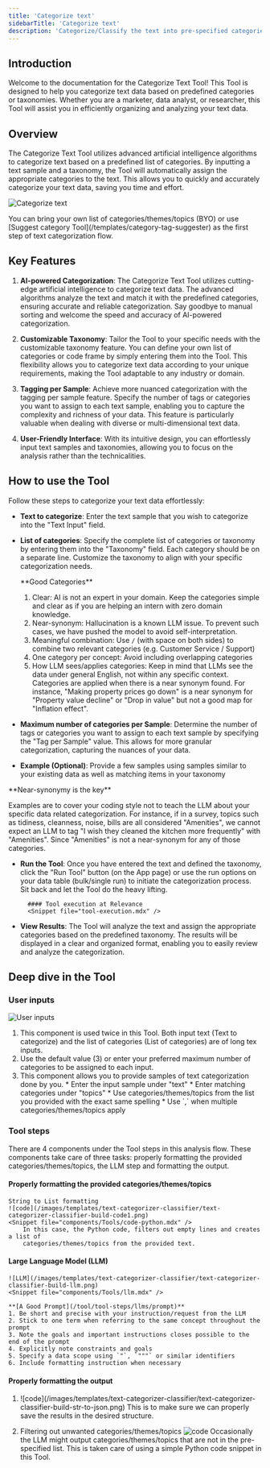 ```yaml
---
title: 'Categorize text'
sidebarTitle: 'Categorize text'
description: 'Categorize/Classify the text into pre-specified categories/classes'
---
```

## Introduction
Welcome to the documentation for the Categorize Text Tool!
This Tool is designed to help you categorize text data based on predefined categories or taxonomies. 
Whether you are a marketer, data analyst, or researcher, this Tool will assist you in efficiently organizing and analyzing your text data.

## Overview
The Categorize Text Tool utilizes advanced artificial intelligence algorithms to categorize text based on a predefined list of categories. 
By inputting a text sample and a taxonomy, the Tool will automatically assign the appropriate categories to the text. 
This allows you to quickly and accurately categorize your text data, saving you time and effort.

![Categorize text](/images/templates/text-categorizer-classifier/text-categorizer-classifier-answer.png)

<Tip>
You can bring your own list of categories/themes/topics (BYO) or use 
[Suggest category Tool](/templates/category-tag-suggester) as the first step of text categorization flow.
</Tip>

## Key Features
1. **AI-powered Categorization**:
The Categorize Text Tool utilizes cutting-edge artificial intelligence to categorize text data. 
The advanced algorithms analyze the text and match it with the predefined categories, ensuring accurate and reliable categorization. 
Say goodbye to manual sorting and welcome the speed and accuracy of AI-powered categorization.

2. **Customizable Taxonomy**:
Tailor the Tool to your specific needs with the customizable taxonomy feature. 
You can define your own list of categories or code frame by simply entering them into the Tool. 
This flexibility allows you to categorize text data according to your unique requirements, making the Tool adaptable to any industry or domain.

3. **Tagging per Sample**:
Achieve more nuanced categorization with the tagging per sample feature. 
Specify the number of tags or categories you want to assign to each text sample, enabling you to capture the complexity and richness of your data. 
This feature is particularly valuable when dealing with diverse or multi-dimensional text data.

4. **User-Friendly Interface**:
With its intuitive design, you can effortlessly input text samples and taxonomies, allowing you to focus on the analysis rather than the technicalities. 

## How to use the Tool
<Snippet file="how-to-use-a-tool.mdx" />

Follow these steps to categorize your text data effortlessly:

* **Text to categorize**: Enter the text sample that you wish to categorize into the "Text Input" field. 
* **List of categories**: Specify the complete list of categories or taxonomy by entering them into the "Taxonomy" field. 
Each category should be on a separate line. Customize the taxonomy to align with your specific categorization needs.

    <Tip>
    **Good Categories**

    1. Clear: AI is not an expert in your domain. Keep the categories simple and clear as if you are helping an intern with zero domain knowledge.
    2. Near-synonym: Hallucination is a known LLM issue. To prevent such cases, we have pushed the model to avoid self-interpretation.
    3. Meaningful combination: Use ` / ` (with space on both sides) to combine two relevant categories (e.g. Customer Service / Support)
    4. One category per concept: Avoid including overlapping categories
    5. How LLM sees/applies categories: Keep in mind that LLMs see the data under general English, not within any specific context. Categories are applied when 
    there is a near synonym found. For instance, "Making property prices go down" is a near synonym for "Property value decline" or "Drop in value" but not a 
    good map for  "Inflation effect".
    </Tip>

* **Maximum number of categories per Sample**: Determine the number of tags or categories you want to assign to each text sample by specifying the "Tag per Sample" value. 
This allows for more granular categorization, capturing the nuances of your data.
* **Example (Optional)**: Provide a few samples using samples similar to your existing data as well as matching items in your taxonomy

<Tip>
**Near-synonymy is the key**

Examples are to cover your coding style not to teach the LLM about your specific data related categorization.
For instance, if in a survey, topics such as tidiness, cleanness, noise, bills are all considered "Amenities",
we cannot expect an LLM to tag "I wish they cleaned the kitchen more frequently" with "Amenities". 
Since "Amenities" is not a near-synonym for any of those categories.
</Tip>

* **Run the Tool**: Once you have entered the text and defined the taxonomy, click the "Run Tool" button (on the App page) or use the run options 
on your data table (bulk/single run) to initiate the categorization process. Sit back and let the Tool do the heavy lifting.

        #### Tool execution at Relevance
        <Snippet file="tool-execution.mdx" />

* **View Results**: The Tool will analyze the text and assign the appropriate categories based on the predefined taxonomy. 
The results will be displayed in a clear and organized format, enabling you to easily review and analyze the categorization.
 

## Deep dive in the Tool

<Snippet file="components/tools/tool-components.mdx" />

### User inputs
![User inputs](/images/templates/text-categorizer-classifier/text-categorizer-classifier-build-input.png)

1. <Snippet file="components/inputs/long-text-input.mdx" />
    This component is used twice in this Tool. Both input text (Text to categorize) and 
    the list of categories (List of categories) are of long tex inputs.

2. <Snippet file="components/inputs/numeric-input.mdx" />
    Use the default value (3) or enter your preferred maximum number of categories to be assigned to each input.

3. <Snippet file="components/inputs/table.mdx" />
    This component allows you to provide samples of text categorization done by you.
    * Enter the input sample under "text"
    * Enter matching categories under "topics"
    * Use categories/themes/topics from the list you provided with the exact same spelling
    * Use `,` when multiple categories/themes/topics apply

### Tool steps
There are 4 components under the Tool steps in this analysis flow. These components take care of three
tasks: properly formatting the provided categories/themes/topics, the LLM step and formatting the output.

#### Properly formatting the provided categories/themes/topics
    String to List formatting
    ![code](/images/templates/text-categorizer-classifier/text-categorizer-classifier-build-code1.png)
    <Snippet file="components/Tools/code-python.mdx" />
        In this case, the Python code, filters out empty lines and creates a list of 
        categories/themes/topics from the provided text.

#### Large Language Model (LLM)
    ![LLM](/images/templates/text-categorizer-classifier/text-categorizer-classifier-build-llm.png)
    <Snippet file="components/Tools/llm.mdx" />

    **[A Good Prompt](/tool/tool-steps/llms/prompt)**
    1. Be short and precise with your instruction/request from the LLM
    2. Stick to one term when referring to the same concept throughout the prompt
    3. Note the goals and important instructions closes possible to the end of the prompt
    4. Explicitly note constraints and goals
    5. Specify a data scope using `"`, `"""` or similar identifiers
    6. Include formatting instruction when necessary


#### Properly formatting the output
1. <Snippet file="components/Tools/convert-string-to-json.mdx" />
   ![code](/images/templates/text-categorizer-classifier/text-categorizer-classifier-build-str-to-json.png)
   This is to make sure we can properly save the results in the desired structure.
   

2. Filtering out unwanted categories/themes/topics
    ![code](/images/templates/text-categorizer-classifier/text-categorizer-classifier-build-code2.png)
    <Snippet file="components/Tools/code-python.mdx" />
    Occasionally the LLM might output categories/themes/topics that are not in the pre-specified list.
    This is taken care of using a simple Python code snippet in this Tool.
    

